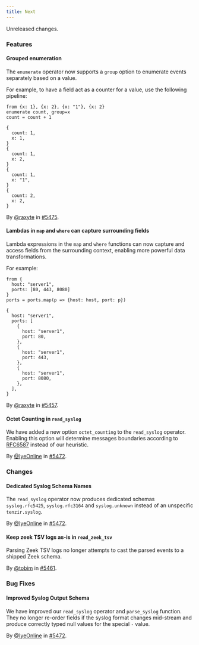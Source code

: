 ```yaml
---
title: Next
---
```


Unreleased changes.

### Features

#### Grouped enumeration

The `enumerate` operator now supports a `group` option to enumerate events
separately based on a value.

For example, to have a field act as a counter for a value, use the following
pipeline:

```tql
from {x: 1}, {x: 2}, {x: "1"}, {x: 2}
enumerate count, group=x
count = count + 1
```

```tql
{
  count: 1,
  x: 1,
}
{
  count: 1,
  x: 2,
}
{
  count: 1,
  x: "1",
}
{
  count: 2,
  x: 2,
}
```

By [@raxyte](https://github.com/raxyte) in [#5475](https://github.com/tenzir/tenzir/pull/5475).

#### Lambdas in `map` and `where` can capture surrounding fields

Lambda expressions in the `map` and `where` functions can now capture and access fields from
the surrounding context, enabling more powerful data transformations.

For example:

```tql
from {
  host: "server1",
  ports: [80, 443, 8080]
}
ports = ports.map(p => {host: host, port: p})
```

```tql
{
  host: "server1",
  ports: [
    {
      host: "server1",
      port: 80,
    },
    {
      host: "server1",
      port: 443,
    },
    {
      host: "server1",
      port: 8080,
    },
  ],
}
```

By [@raxyte](https://github.com/raxyte) in [#5457](https://github.com/tenzir/tenzir/pull/5457).

#### Octet Counting in `read_syslog`

We have added a new option `octet_counting` to the `read_syslog` operator.
Enabling this option will determine messages boundaries according to [RFC6587](https://datatracker.ietf.org/doc/html/rfc6587#section-3.4.1)
instead of our heuristic.

By [@IyeOnline](https://github.com/IyeOnline) in [#5472](https://github.com/tenzir/tenzir/pull/5472).

### Changes

#### Dedicated Syslog Schema Names

The `read_syslog` operator now produces dedicated schemas `syslog.rfc5425`,
`syslog.rfc3164` and `syslog.unknown` instead of an unspecific `tenzir.syslog`.

By [@IyeOnline](https://github.com/IyeOnline) in [#5472](https://github.com/tenzir/tenzir/pull/5472).

#### Keep zeek TSV logs as-is in `read_zeek_tsv`

Parsing Zeek TSV logs no longer attempts to cast the parsed events to a shipped Zeek schema.

By [@tobim](https://github.com/tobim) in [#5461](https://github.com/tenzir/tenzir/pull/5461).

### Bug Fixes

#### Improved Syslog Output Schema

We have improved our `read_syslog` operator and `parse_syslog`
function. They no longer re-order fields if the syslog format
changes mid-stream and produce correctly typed null values for
the special `-` value.

By [@IyeOnline](https://github.com/IyeOnline) in [#5472](https://github.com/tenzir/tenzir/pull/5472).
